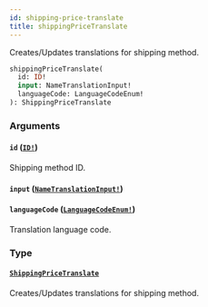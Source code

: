 ```yaml
---
id: shipping-price-translate
title: shippingPriceTranslate
---
```


Creates/Updates translations for shipping method.

```graphql
shippingPriceTranslate(
  id: ID!
  input: NameTranslationInput!
  languageCode: LanguageCodeEnum!
): ShippingPriceTranslate

```

### Arguments

#### `id` ([`ID!`](/api-reference/scalars/id.mdx))

Shipping method ID.

#### `input` ([`NameTranslationInput!`](/api-reference/inputs/name-translation-input.mdx))

#### `languageCode` ([`LanguageCodeEnum!`](/api-reference/enums/language-code-enum.mdx))

Translation language code.

### Type

#### [`ShippingPriceTranslate`](/api-reference/objects/shipping-price-translate.mdx)

Creates/Updates translations for shipping method.
